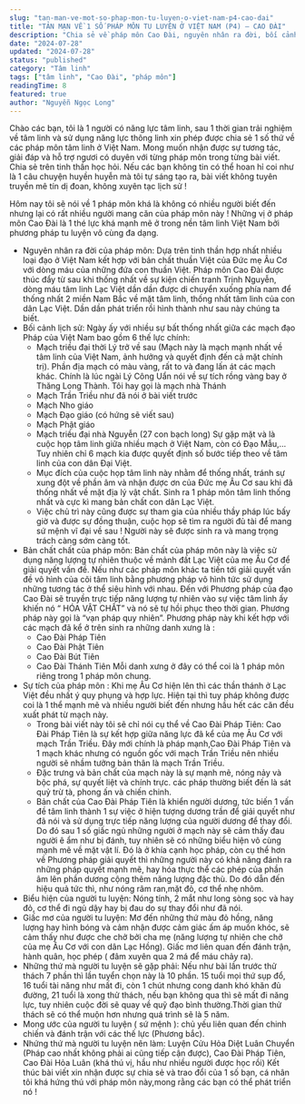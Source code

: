 ```yaml
---
slug: "tan-man-ve-mot-so-phap-mon-tu-luyen-o-viet-nam-p4-cao-dai"
title: "TẢN MẠN VỀ 1 SỐ PHÁP MÔN TU LUYỆN Ở VIỆT NAM (P4) – CAO ĐÀI"
description: "Chia sẻ về pháp môn Cao Đài, nguyên nhân ra đời, bối cảnh lịch sử, bản chất, sự tích, đặc trưng của Cao Đài Pháp Tiên, biểu hiện và sứ mệnh của người tu luyện."
date: "2024-07-28"
updated: "2024-07-28"
status: "published"
category: "Tâm linh"
tags: ["tâm linh", "Cao Đài", "pháp môn"]
readingTime: 8
featured: true
author: "Nguyễn Ngọc Long"
---
```


Chào các bạn, tôi là 1 người có năng lực tâm linh, sau 1 thời gian trải nghiệm về tâm linh và sử dụng năng lực thông linh xin phép được chia sẻ 1 số thứ về các pháp môn tâm linh ở Việt Nam. Mong muốn nhận được sự tương tác, giải đáp và hỗ trợ ngươi có duyên với từng pháp môn trong từng bài viết. Chia sẻ trên tinh thần học hỏi. Nếu các bạn không tin có thể hoan hỉ coi như là 1 câu chuyện huyền huyễn mà tôi tự sáng tạo ra, bài viết không tuyên truyền mê tín dị đoan, không xuyên tạc lịch sử !

Hôm nay tôi sẽ nói về 1 pháp môn khá là không có nhiều người biết đến nhưng lại có rất nhiều người mang căn của pháp môn này ! Những vị ở pháp môn Cao Đài là 1 thé lực khá mạnh mẽ ở trong nền tâm linh Việt Nam bởi phương pháp tu luyện vô cùng đa dạng.

- Nguyên nhân ra đời của pháp môn: Dựa trên tinh thần hợp nhất nhiều loại đạo ở Việt Nam kết hợp với bản chất thuần Việt của Đức mẹ Âu Cơ với dòng máu của những đứa con thuần Việt. Pháp môn Cao Đài được thúc đẩy từ sau khi thống nhất về sự kiện chiến tranh Trịnh Nguyễn, dòng máu tâm linh Lạc Việt dần dần được di chuyển xuống phía nam để thống nhất 2 miền Nam Bắc về mặt tâm linh, thống nhất tâm linh của con dân Lạc Việt. Dần dần phát triển rồi hình thành như sau này chúng ta biết.
- Bối cảnh lịch sử: Ngày ấy với nhiều sự bất thống nhất giữa các mạch đạo Pháp của Việt Nam bao gồm 6 thế lực chính:
  + Mạch triều đại thời Lý trở về sau (Mạch này là mạch mạnh nhất về tâm linh của Việt Nam, ảnh hưởng và quyết định đến cả mặt chính trị). Phần địa mạch có màu vàng, rất to và đang lấn át các mạch khác. Chính là lúc ngài Lý Công Uẩn nói về sự tích rồng vàng bay ở Thăng Long Thành. Tôi hay gọi là mạch nhà Thánh
  + Mạch Trần Triều như đã nói ở bài viết trước 
  + Mạch Nho giáo 
  + Mạch Đạo giáo (có hứng sẽ viết sau)
  + Mạch Phật giáo
  + Mạch triều đại nhà Nguyễn (27 con bạch long) 
Sự gặp mặt và là cuộc họp tâm linh giữa nhiều mạch ở Việt Nam, còn có Đạo Mẫu,… Tuy nhiên chỉ 6 mạch kia được quyết định số bước tiếp theo về tâm linh của con dân Đại Việt.
  + Mục đích của cuộc họp tâm linh này nhằm để thống nhất, tránh sự xung đột về phần âm và nhận được ơn của Đức mẹ Âu Cơ sau khi đã thống nhất về mặt địa lý vật chất. Sinh ra 1 pháp môn tâm linh thống nhất và cực kì mang bản chất con dân Lạc Việt.
  + Việc chủ trì này cũng được sự tham gia của nhiều thầy pháp lúc bấy giờ và được sự đồng thuận, cuộc họp sẽ tìm ra người đủ tài để mang sứ mệnh vĩ đại về sau ! Người này sẽ được sinh ra và mang trọng trách càng sớm càng tốt.
- Bản chất chất của pháp môn: Bản chất của pháp môn này là việc sử dụng năng lượng tự nhiên thuộc về mảnh đất Lạc Việt của mẹ Âu Cơ để giải quyết vấn đề. Nếu như các pháp môn khác ta tiến tới giải quyết vấn đề vô hình của cõi tâm linh bằng phương pháp vô hình tức sử dụng những tương tác ở thể siêu hình với nhau. Đến với Phương pháp của đạo Cao Đài sẽ truyền trực tiếp năng lượng tự nhiên vào sự việc tâm linh ấy khiến nó “ HÓA VẬT CHẤT” và nó sẽ tự hồi phục theo thời gian. Phương pháp này gọi là “vạn pháp quy nhiên”. Phương pháp này khi kết hợp với các mạch đã kể ở trên sinh ra những danh xưng là :
  + Cao Đài Pháp Tiên
  + Cao Đài Phật Tiên
  + Cao Đài Bút Tiên 
  + Cao Đài Thánh Tiên 
Mỗi danh xưng ở đây có thể coi là 1 pháp môn riêng trong 1 pháp môn chung.
- Sự tích của pháp môn : Khi mẹ Âu Cơ hiện lên thì các thần thánh ở Lạc Việt đều nhất ý quy phụng và hợp lực. Hiện tại thì tuy pháp không được coi là 1 thể mạnh mẽ và nhiều người biết đến nhưng hầu hết các căn đều xuất phát từ mạch này. 
  + Trong bài viết này tôi sẽ chỉ nói cụ thể về Cao Đài Pháp Tiên: Cao Đài Pháp Tiên là sự kết hợp giữa năng lực đã kể của mẹ Âu Cơ với mạch Trần Triều. Đây mới chính là pháp mạnh,Cao Đài Pháp Tiên và 1 mạch khác nhưng có nguồn gốc với mạch Trần Triều nên nhiều người sẽ nhầm tưởng bản thân là mạch Trần Triều.
  + Đặc trưng và bản chất của mạch này là sự mạnh mẽ, nóng nảy và bộc phá, sự quyết liệt và chính trực. các pháp thường biết đến là sát quỷ trừ tà, phong ấn và chiến chinh. 
  + Bản chất của Cao Đài Pháp Tiên là khiển người dương, tức biến 1 vấn đề tâm linh thành 1 sự việc ở hiện tượng dương trần để giải quyết như đã nói và sử dụng trực tiếp năng lượng của người dương để thay đổi. Do đó sau 1 số giấc ngủ những người ở mạch này sẽ cảm thấy đau người ê ẩm như bị đánh, tuy nhiên sẽ có những biểu hiện vô cùng mạnh mẽ về mặt vật lí. Đó là ở khía cạnh học pháp, còn cụ thể hơn về Phương pháp giải quyết thì những người này có khả năng đánh ra những pháp quyết mạnh mẽ, hay hóa thực thể các phép của phần âm lên phần dương cộng thêm năng lượng đặc thù. Do đó dẫn đến hiệu quả tức thì, như nóng râm ran,mặt đỏ, cơ thể nhẹ nhõm.
- Biểu hiện của người tu luyện: Nóng tính, 2 mắt như long sòng sọc và hay đỏ, cơ thể đi ngủ dậy hay bị đau do sự thay đổi như đã nói.
- Giấc mơ của người tu luyện: Mơ đến những thứ màu đỏ hồng, năng lượng hay hình bóng và cảm nhận được cảm giác ấm áp muốn khóc, sẽ cảm thấy như được che chở bởi cha mẹ (năng lượng tự nhiên che chở của mẹ Âu Cơ với con dân Lạc Hồng). Giấc mơ liên quan đến đánh trận, hành quân, học phép ( đâm xuyên qua 2 má để máu chảy ra). 
- Những thứ mà người tu luyện sẽ gặp phải: Nếu như bài lần trước thử thách 7 phần thì lần tuyển chọn này là 10 phần. 15 tuổi mọi thứ sụp đổ, 16 tuổi tài năng như mất đi, còn 1 chút nhưng cong danh khó khăn đủ đường, 21 tuổi là xong thử thách, nếu bạn không qua thì sẽ mất đi năng lực, tuy nhiên cuộc đời sẽ quay về quỹ đạo bình thường.Thời gian thử thách sẽ có thể muộn hơn nhưng quá trình sẽ là 5 năm.
- Mong ước của người tu luyện ( sứ mệnh ): chủ yếu liên quan đến chinh chiến và đánh trận với các thế lực (Phương bắc). 
- Nhứng thứ mà người tu luyện nên làm: Luyện Cửu Hỏa Diệt Luân Chuyển (Pháp cao nhất không phải ai cũng tiếp cận được), Cao Đài Pháp Tiên, Cao Đài Hỏa Luân (khá thú vị, hầu như nhiều người được học rồi)
Kết thúc bài viết xin nhận được sự chia sẻ và trao đổi của 1 số bạn, cá nhân tôi khá hứng thú với pháp môn này,mong rằng các bạn có thể phát triển nó !